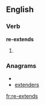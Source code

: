 ==English==

===Verb===
'''re-extends'''

# {{third-person singular of|[[re-extend]]}}

===Anagrams===
* {{alphagram|deeenrstx}}
* [[extenders#English|extenders]]

[[fr:re-extends]]